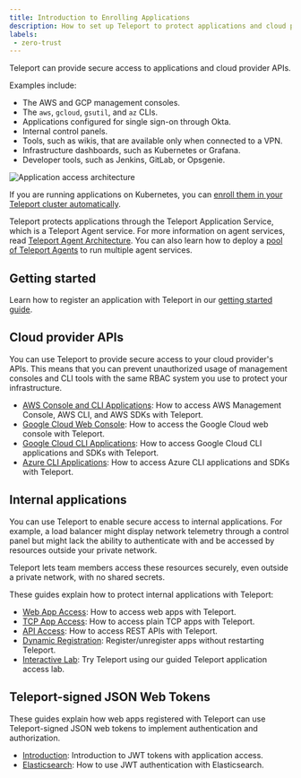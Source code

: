 ```yaml
---
title: Introduction to Enrolling Applications
description: How to set up Teleport to protect applications and cloud provider APIs
labels:
 - zero-trust
---
```


Teleport can provide secure access to applications and cloud provider APIs.

Examples include: 

- The AWS and GCP management consoles.
- The `aws`, `gcloud`, `gsutil`, and `az` CLIs.
- Applications configured for single sign-on through Okta.
- Internal control panels.
- Tools, such as wikis, that are available only when connected to a VPN.
- Infrastructure dashboards, such as Kubernetes or Grafana.
- Developer tools, such as Jenkins, GitLab, or Opsgenie.

![Application access architecture](../../../img/application-access/architecture.png)

If you are running applications on Kubernetes, you can [enroll them in your
Teleport cluster automatically](../auto-discovery/kubernetes-applications/kubernetes-applications.mdx).

Teleport protects applications through the Teleport Application Service, which
is a Teleport Agent service. For more information on agent services, read
[Teleport Agent Architecture](../../reference/architecture/agents.mdx). You can also learn
how to deploy a [pool of Teleport Agents](../agents/agents.mdx) to run
multiple agent services.

## Getting started

Learn how to register an application with Teleport in our [getting started
guide](./getting-started.mdx).

## Cloud provider APIs

You can use Teleport to provide secure access to your cloud provider's APIs.
This means that you can prevent unauthorized usage of management consoles and
CLI tools with the same RBAC system you use to protect your infrastructure.

- [AWS Console and CLI Applications](./cloud-apis/aws-console.mdx): How to access
  AWS Management Console, AWS CLI, and AWS SDKs with Teleport.
- [Google Cloud Web Console](../../admin-guides/access-controls/idps/saml-gcp-workforce-identity-federation.mdx): How to access the Google Cloud web console with Teleport.
- [Google Cloud CLI Applications](./cloud-apis/google-cloud.mdx): How to access
  Google Cloud CLI applications and SDKs with Teleport.
- [Azure CLI Applications](./cloud-apis/azure.mdx): How to access Azure CLI
  applications and SDKs with Teleport.

## Internal applications

You can use Teleport to enable secure access to internal applications. For
example, a load balancer might display network telemetry through a control panel
but might lack the ability to authenticate with and be accessed by resources
outside your private network.

Teleport lets team members access these resources securely, even outside a
private network, with no shared secrets.

These guides explain how to protect internal applications with Teleport:

- [Web App Access](./guides/connecting-apps.mdx): How to access web apps with Teleport.
- [TCP App Access](./guides/tcp.mdx): How to access plain TCP apps with Teleport.
- [API Access](./guides/api-access.mdx): How to access REST APIs with Teleport.
- [Dynamic Registration](./guides/dynamic-registration.mdx): Register/unregister apps without restarting Teleport.
- [Interactive Lab](https://goteleport.com/labs/): Try Teleport using our guided Teleport application access lab.

## Teleport-signed JSON Web Tokens

These guides explain how web apps registered with Teleport can use
Teleport-signed JSON web tokens to implement authentication and authorization.

- [Introduction](./jwt/introduction.mdx): Introduction to JWT tokens with application access.
- [Elasticsearch](./jwt/elasticsearch.mdx): How to use JWT authentication with Elasticsearch.

